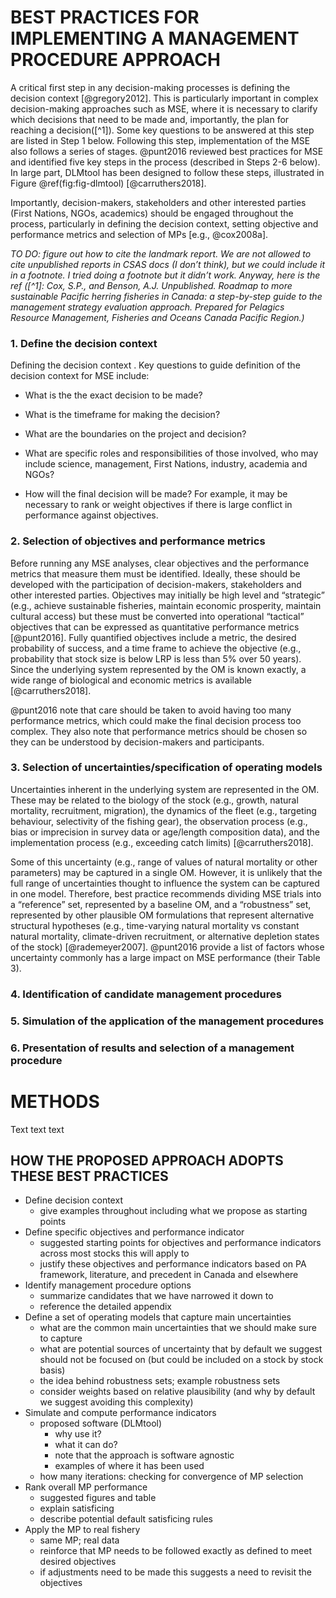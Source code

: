 # BEST PRACTICES FOR IMPLEMENTING A MANAGEMENT PROCEDURE APPROACH

A critical first step in any decision-making processes is defining the decision context [@gregory2012]. This is particularly important in complex decision-making approaches such as MSE, where it is necessary to clarify which decisions that need to be made and, importantly, the plan for reaching a decision([^1]). Some key questions to be answered at this step are listed in Step 1 below. Following this step, implementation of the MSE also follows a series of stages. @punt2016 reviewed best practices for MSE and identified five key steps in the process (described in Steps 2-6 below). In large part, DLMtool has been designed to follow these steps, illustrated in Figure \@ref(fig:fig-dlmtool) [@carruthers2018].  

Importantly, decision-makers, stakeholders and other interested parties (First Nations, NGOs, academics) should be engaged throughout the process, particularly in defining the decision context, setting objective and performance metrics and selection of MPs [e.g., @cox2008a].

*TO DO: figure out how to cite the landmark report. We are not allowed to cite unpublished reports in CSAS docs (I don't think), but we could include it in a footnote. I tried doing a footnote but it didn't work. Anyway, here is the ref    ([^1]: Cox, S.P., and Benson, A.J. Unpublished. Roadmap to more sustainable Pacific herring fisheries in Canada: a step-by-step guide to the management strategy evaluation approach. Prepared for Pelagics Resource Management, Fisheries and Oceans Canada Pacific Region.) *


### 1. Define the decision context


Defining the decision context . Key questions to guide definition of the decision context for MSE include:

* What is the the exact decision to be made?

* What is the timeframe for making the decision?

* What are the boundaries on the project and decision?

* What are specific roles and responsibilities of those involved, who may include science, management, First Nations, industry, academia and NGOs? 

* How will the final decision will be made? For example, it may be necessary to rank or weight objectives if there is large conflict in performance against objectives.


### 2. Selection of objectives and performance metrics

Before running any MSE analyses, clear objectives and the performance metrics that measure them must be identified. Ideally, these should be developed with the participation of decision-makers, stakeholders and other interested parties. Objectives may initially be high level and "strategic" (e.g., achieve sustainable fisheries, maintain economic prosperity, maintain cultural access) but these must be converted into operational "tactical" objectives that can be expressed as quantitative performance metrics [@punt2016]. Fully quantified objectives include a metric, the desired probability of success, and a time frame to achieve the objective (e.g., probability that stock size is below LRP is less than 5% over 50 years). Since the underlying system represented by the OM is known exactly, a wide range of biological and economic metrics is available [@carruthers2018]. 

@punt2016 note that care should be taken to avoid having too many performance metrics, which could make the final decision process too complex. They also note that performance metrics should be chosen so they can be understood by decision-makers and participants.

### 3. Selection of uncertainties/specification of operating models

Uncertainties inherent in the underlying system are represented in the OM. These may be related to the biology of the stock (e.g., growth, natural mortality, recruitment, migration), the dynamics of the fleet (e.g., targeting behaviour, selectivity of the fishing gear), the observation process (e.g., bias or imprecision in survey data or age/length composition data), and the implementation process (e.g., exceeding catch limits) [@carruthers2018]. 

Some of this uncertainty (e.g., range of values of natural mortality or other parameters) may be captured in a single OM. However, it is unlikely that the full range of uncertainties thought to influence the system can be captured in one model. Therefore, best practice recommends dividing MSE trials into a "reference" set, represented by a baseline OM, and a "robustness" set, represented by other plausible OM formulations that represent alternative structural hypotheses (e.g., time-varying natural mortality vs constant natural mortality, climate-driven recruitment, or alternative depletion states of the stock) [@rademeyer2007]. @punt2016 provide a list of factors whose uncertainty commonly has a large impact on MSE performance (their Table 3).


### 4. Identification of candidate management procedures


### 5. Simulation of the application of the management procedures


### 6. Presentation of results and selection of a management procedure




# METHODS 

Text text text

## HOW THE PROPOSED APPROACH ADOPTS THESE BEST PRACTICES

* Define decision context
    -  give examples throughout including what we propose as starting points

* Define specific objectives and performance indicator
    - suggested starting points for objectives and performance indicators across most stocks this will apply to
    - justify these objectives and performance indicators based on PA framework, literature, and precedent in Canada and elsewhere

* Identify management procedure options
    - summarize candidates that we have narrowed it down to
    - reference the detailed appendix

* Define a set of operating models that capture main uncertainties
    - what are the common main uncertainties that we should make sure to capture
    - what are potential sources of uncertainty that by default we suggest should not be focused on (but could be included on a stock by stock basis)
    - the idea behind robustness sets; example robustness sets
    - consider weights based on relative plausibility (and why by default we suggest avoiding this complexity)

* Simulate and compute performance indicators
    - proposed software (DLMtool)
    	- why use it?
    	- what it can do?
    	- note that the approach is software agnostic
    	- examples of where it has been used
    - how many iterations: checking for convergence of MP selection

* Rank overall MP performance
    - suggested figures and table
    - explain satisficing
    - describe potential default satisficing rules

* Apply the MP to real fishery
    - same MP; real data 
    - reinforce that MP needs to be followed exactly as defined to meet desired objectives
    - if adjustments need to be made this suggests a need to revisit the objectives
    

